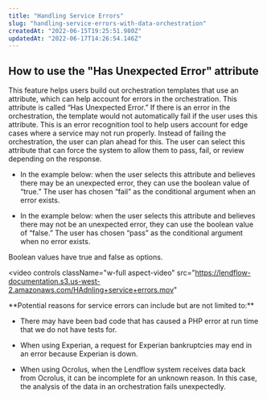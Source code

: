 ```yaml
---
title: "Handling Service Errors"
slug: "handling-service-errors-with-data-orchestration"
createdAt: "2022-06-15T19:25:51.980Z"
updatedAt: "2022-06-17T14:26:54.146Z"
---
```


## How to use the "Has Unexpected Error" attribute

This feature helps users build out orchestration templates that use an attribute, which can help account for errors in the orchestration. This attribute is called “Has Unexpected Error.” If there is an error in the orchestration, the template would not automatically fail if the user uses this attribute. This is an error recognition tool to help users account for edge cases where a service may not run properly. Instead of failing the orchestration, the user can plan ahead for this. The user can select this attribute that can force the system to allow them to pass, fail, or review depending on the response. 

* In the example below: when the user selects this attribute and believes there may be an unexpected error, they can use the boolean value of “true.” The user has chosen “fail” as the conditional argument when an error exists.

* In the example below: when the user selects this attribute and believes there may not be an unexpected error, they can use the boolean value of “false.” The user has chosen “pass” as the conditional argument when no error exists. 

<Info>
  Boolean values have true and false as options.
</Info>

<video
  controls
  className="w-full aspect-video"
  src="https://lendflow-documentation.s3.us-west-2.amazonaws.com/HAdnling+service+errors.mov"
></video>

<Note>
  **Potential reasons for service errors can include but are not limited to:**

  - There may have been bad code that has caused a PHP error at run time that we do not have tests for.

  - When using Experian, a request for Experian bankruptcies may end in an error because Experian is down.

  - When using Ocrolus, when the Lendflow system receives data back from Ocrolus, it can be incomplete for an unknown reason. In this case, the analysis of the data in an orchestration fails unexpectedly.
</Note>
